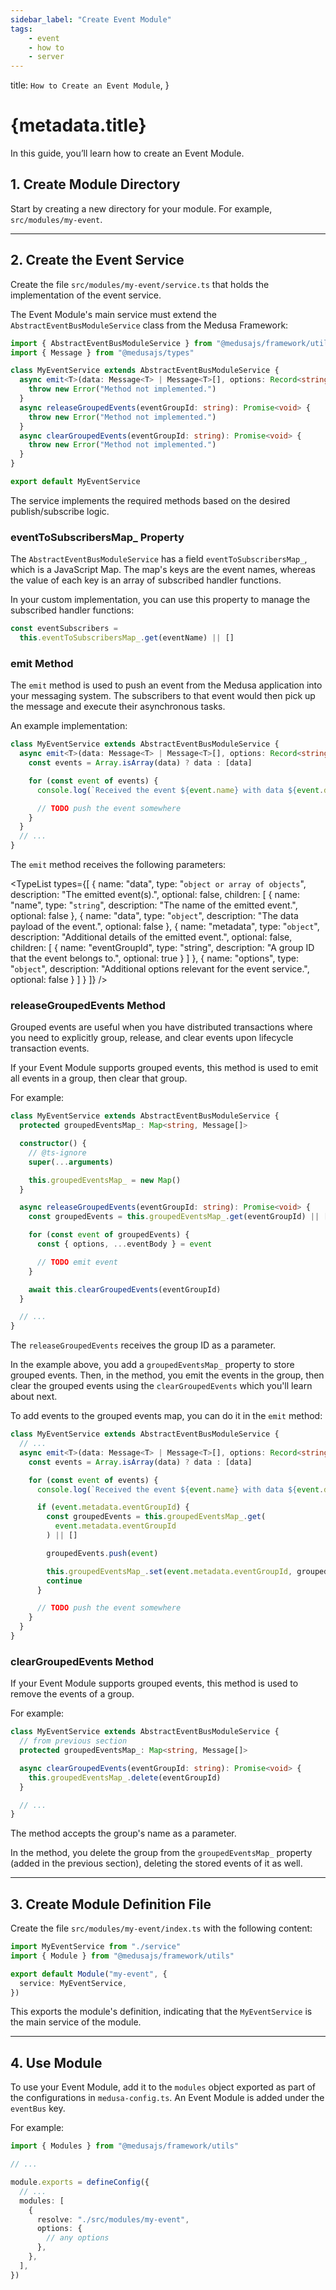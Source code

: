 ```yaml
---
sidebar_label: "Create Event Module"
tags:
    - event
    - how to
    - server
---
```



  title: `How to Create an Event Module`,
}

# {metadata.title}

In this guide, you’ll learn how to create an Event Module.

## 1. Create Module Directory

Start by creating a new directory for your module. For example, `src/modules/my-event`.

---

## 2. Create the Event Service

Create the file `src/modules/my-event/service.ts` that holds the implementation of the event service.

The Event Module's main service must extend the `AbstractEventBusModuleService` class from the Medusa Framework:

```ts title="src/modules/my-event/service.ts"
import { AbstractEventBusModuleService } from "@medusajs/framework/utils"
import { Message } from "@medusajs/types"

class MyEventService extends AbstractEventBusModuleService {
  async emit<T>(data: Message<T> | Message<T>[], options: Record<string, unknown>): Promise<void> {
    throw new Error("Method not implemented.")
  }
  async releaseGroupedEvents(eventGroupId: string): Promise<void> {
    throw new Error("Method not implemented.")
  }
  async clearGroupedEvents(eventGroupId: string): Promise<void> {
    throw new Error("Method not implemented.")
  }
}

export default MyEventService
```

The service implements the required methods based on the desired publish/subscribe logic.

### eventToSubscribersMap_ Property

The `AbstractEventBusModuleService` has a field `eventToSubscribersMap_`, which is a JavaScript Map. The map's keys are the event names, whereas the value of each key is an array of subscribed handler functions.

In your custom implementation, you can use this property to manage the subscribed handler functions:

```ts
const eventSubscribers = 
  this.eventToSubscribersMap_.get(eventName) || []
```

### emit Method

The `emit` method is used to push an event from the Medusa application into your messaging system. The subscribers to that event would then pick up the message and execute their asynchronous tasks.

An example implementation:

```ts title="src/modules/my-event/service.ts"
class MyEventService extends AbstractEventBusModuleService {
  async emit<T>(data: Message<T> | Message<T>[], options: Record<string, unknown>): Promise<void> {
    const events = Array.isArray(data) ? data : [data]

    for (const event of events) {
      console.log(`Received the event ${event.name} with data ${event.data}`)

      // TODO push the event somewhere
    }
  }
  // ...
}
```

The `emit` method receives the following parameters:

<TypeList
  types={[
    {
      name: "data",
      type: "`object or array of objects`",
      description: "The emitted event(s).",
      optional: false,
      children: [
        {
          name: "name",
          type: "`string`",
          description: "The name of the emitted event.",
          optional: false
        },
        {
          name: "data",
          type: "`object`",
          description: "The data payload of the event.",
          optional: false
        },
        {
          name: "metadata",
          type: "`object`",
          description: "Additional details of the emitted event.",
          optional: false,
          children: [
            {
              name: "eventGroupId",
              type: "string",
              description: "A group ID that the event belongs to.",
              optional: true
            }
          ]
        },
        {
          name: "options",
          type: "`object`",
          description: "Additional options relevant for the event service.",
          optional: false
        }
      ]
    }
  ]}
/>

### releaseGroupedEvents Method 

Grouped events are useful when you have distributed transactions where you need to explicitly group, release, and clear events upon lifecycle transaction events.

If your Event Module supports grouped events, this method is used to emit all events in a group, then clear that group.

For example:

```ts title="src/modules/my-event/service.ts"
class MyEventService extends AbstractEventBusModuleService {
  protected groupedEventsMap_: Map<string, Message[]>

  constructor() {
    // @ts-ignore
    super(...arguments)

    this.groupedEventsMap_ = new Map()
  }

  async releaseGroupedEvents(eventGroupId: string): Promise<void> {
    const groupedEvents = this.groupedEventsMap_.get(eventGroupId) || []

    for (const event of groupedEvents) {
      const { options, ...eventBody } = event

      // TODO emit event
    }

    await this.clearGroupedEvents(eventGroupId)
  }

  // ...
}
```

The `releaseGroupedEvents` receives the group ID as a parameter.

In the example above, you add a `groupedEventsMap_` property to store grouped events. Then, in the method, you emit the events in the group, then clear the grouped events using the `clearGroupedEvents` which you'll learn about next.

To add events to the grouped events map, you can do it in the `emit` method:

```ts title="src/modules/my-event/service.ts"
class MyEventService extends AbstractEventBusModuleService {
  // ...
  async emit<T>(data: Message<T> | Message<T>[], options: Record<string, unknown>): Promise<void> {
    const events = Array.isArray(data) ? data : [data]

    for (const event of events) {
      console.log(`Received the event ${event.name} with data ${event.data}`)

      if (event.metadata.eventGroupId) {
        const groupedEvents = this.groupedEventsMap_.get(
          event.metadata.eventGroupId
        ) || []

        groupedEvents.push(event)

        this.groupedEventsMap_.set(event.metadata.eventGroupId, groupedEvents)
        continue
      }

      // TODO push the event somewhere
    }
  }
}
```

### clearGroupedEvents Method

If your Event Module supports grouped events, this method is used to remove the events of a group.

For example:

```ts title="src/modules/my-event/service.ts"
class MyEventService extends AbstractEventBusModuleService {
  // from previous section
  protected groupedEventsMap_: Map<string, Message[]>

  async clearGroupedEvents(eventGroupId: string): Promise<void> {
    this.groupedEventsMap_.delete(eventGroupId)
  }

  // ...
}
```

The method accepts the group's name as a parameter.

In the method, you delete the group from the `groupedEventsMap_` property (added in the previous section), deleting the stored events of it as well.

---

## 3. Create Module Definition File

Create the file `src/modules/my-event/index.ts` with the following content:

```ts title="src/modules/my-event/index.ts"
import MyEventService from "./service"
import { Module } from "@medusajs/framework/utils"

export default Module("my-event", {
  service: MyEventService,
})
```

This exports the module's definition, indicating that the `MyEventService` is the main service of the module.

---

## 4. Use Module

To use your Event Module, add it to the `modules` object exported as part of the configurations in `medusa-config.ts`. An Event Module is added under the `eventBus` key.

For example:

```ts title="medusa-config.ts"
import { Modules } from "@medusajs/framework/utils"

// ...

module.exports = defineConfig({
  // ...
  modules: [
    {
      resolve: "./src/modules/my-event",
      options: { 
        // any options
      },
    },
  ],
})
```
